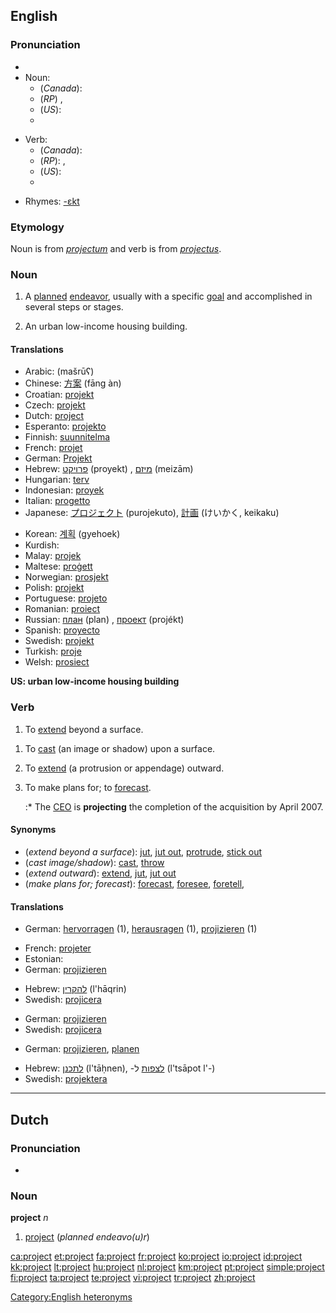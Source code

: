 {{wikipedia|dab=project (disambiguation)|project}}
==English==

===Pronunciation===
* {{audio|En-us-project.ogg|audio (US)}}
* Noun:
** (''Canada''): {{IPA|/ˈpɹɑdʒεk̚t/}}
** (''RP'') {{IPA|/ˈpɹəʊʤεkt/ ''or'' /pɹɒʤεkt/}}, {{SAMPA|/"pr@UdZEkt/ ''or'' /"prQdZEkt/}}
** (''US''): {{IPA|/ˈpɻɑʤεkt/}}
** {{Audio|en-ca-project-noun.ogg|Audio (Canada) (noun)}}

* Verb:
** (''Canada''): {{IPA|/pɹəˈʤεk̚t/}}
** (''RP''): {{IPA|/prəˈʤεkt/}}, {{SAMPA|/pr@"dZEkt/}}
** (''US''): {{IPA|/pɻəˈʤεkt/}}
** {{Audio|en-ca-project-verb.ogg|Audio (Canada) (verb)}}

* Rhymes: [[Rhymes:English:-ɛkt|-ɛkt]]

===Etymology===
Noun is from {{L.}} ''[[projectum]]'' and verb is from ''[[projectus]]''.

===Noun===
{{wikipedia}}
{{en-noun}}

# A [[plan]]ned [[endeavor]], usually with a specific [[goal]] and accomplished in several steps or stages.
# {{US}} An urban low-income housing building.

====Translations====

{{trans-top|planned endeavo(u)r}}
* Arabic: {{Arab|[[مشروع]]}} (mašrūʕ) {{m}}
* Chinese: [[方案]] (fāng àn)
* Croatian: [[projekt]] {{m}}
* Czech: [[projekt]] {{m}}
* Dutch: [[#Dutch|project]] {{n}}
* Esperanto: [[projekto]]
* Finnish: [[suunnitelma]]
* French: [[projet]] {{m}}
* German: [[Projekt]] {{n}}
* Hebrew: [[פרויקט]] (proyekt) {{m}}, [[מיזם]] (meizām) {{m}}
* Hungarian: [[terv]]
* Indonesian: [[proyek]]
* Italian: [[progetto]] {{m}}
* Japanese: [[プロジェクト]] (purojekuto), [[計画]] (けいかく, keikaku)
{{trans-mid}}
* Korean: [[계획]] (gyehoek)
* Kurdish: {{KUchar|[[پرۆژه‌]]}}
* Malay: [[projek]]
* Maltese: [[proġett]] {{m}}
* Norwegian: [[prosjekt]] {{n}}
* Polish: [[projekt]] {{m}}
* Portuguese: [[projeto]] {{m}}
* Romanian: [[proiect]] {{n}}
* Russian: [[план]] (plan) {{m}}, [[проект]] (projékt) {{m}}
* Spanish: [[proyecto]] {{m}}
* Swedish: [[projekt]] {{c}}
* Turkish: [[proje]]
* Welsh: [[prosiect]] {{m}}
{{trans-bottom}}

'''US: urban low-income housing building'''

===Verb===
{{en-verb}}

# {{intransitive}} To [[extend]] beyond a surface.

# {{transitive}} To [[cast]] (an image or shadow) upon a surface.
# {{transitive}}  To [[extend]] (a protrusion or appendage) outward.
# {{transitive}}  To make plans for; to [[forecast]].
#:* The [[CEO]] is '''projecting''' the completion of the acquisition by April 2007.

====Synonyms====
* (''extend beyond a surface''): [[jut]], [[jut out]], [[protrude]], [[stick out]]
* (''cast image/shadow''): [[cast]], [[throw]]
* (''extend outward''): [[extend]], [[jut]], [[jut out]]
* (''make plans for; forecast''): [[forecast]], [[foresee]], [[foretell]],

====Translations====

{{trans-top|extend beyond a surface}}
* German: [[hervorragen]] (1), [[herausragen]] (1), [[projizieren]] (1)
{{trans-mid}}
{{trans-bottom}}

{{trans-top|cast (image/shadow)}}
* French: [[projeter]]
* Estonian: {{t+|et|kujutama}}
* German: [[projizieren]]
{{trans-mid}}
* Hebrew: [[להקרין]] (l'hāqrin)
* Swedish: [[projicera]]
{{trans-bottom}}

{{trans-top|extend outward}}
* German: [[projizieren]]
* Swedish: [[projicera]]
{{trans-mid}}
{{trans-bottom}}

{{trans-top|make plans for; forecast}}
* German: [[projizieren]], [[planen]]
{{trans-mid}}
* Hebrew: [[לתכנן]] (l'tāḥnen), -[[לצפות]] ל (l'tsāpot l'-)
* Swedish: [[projektera]]
{{trans-bottom}}

[[Category:English heteronyms]]

----

==Dutch==

===Pronunciation===
* {{audio|Nl-project.ogg|audio}}

===Noun===
'''project''' ''n''

# [[#English|project]] (''planned endeavo(u)r'')

[[ca:project]]
[[et:project]]
[[fa:project]]
[[fr:project]]
[[ko:project]]
[[io:project]]
[[id:project]]
[[kk:project]]
[[lt:project]]
[[hu:project]]
[[nl:project]]
[[km:project]]
[[pt:project]]
[[simple:project]]
[[fi:project]]
[[ta:project]]
[[te:project]]
[[vi:project]]
[[tr:project]]
[[zh:project]]